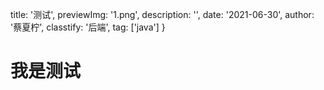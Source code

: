   title: '测试',
  previewImg: '1.png',
  description: '',
  date: '2021-06-30',
  author: '蔡夏柠',
  classtify: '后端',
  tag: ['java']
}

# 我是测试
